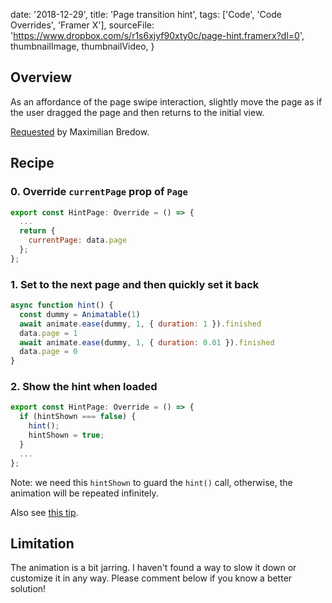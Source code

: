

  date: '2018-12-29',
  title: 'Page transition hint',
  tags: ['Code', 'Code Overrides', 'Framer X'],
  sourceFile:
    'https://www.dropbox.com/s/r1s6xjyf90xty0c/page-hint.framerx?dl=0',
  thumbnailImage,
  thumbnailVideo,
}


## Overview

As an affordance of the page swipe interaction, slightly move the page as if the user dragged the page and then returns to the initial view.

[Requested](https://www.facebook.com/groups/framerjs/permalink/1867222276738168/) by Maximilian Bredow.

## Recipe

### 0. Override `currentPage` prop of `Page`

```jsx
export const HintPage: Override = () => {
  ...
  return {
    currentPage: data.page
  };
};
```

### 1. Set to the next page and then quickly set it back

```js
async function hint() {
  const dummy = Animatable(1)
  await animate.ease(dummy, 1, { duration: 1 }).finished
  data.page = 1
  await animate.ease(dummy, 1, { duration: 0.01 }).finished
  data.page = 0
}
```

### 2. Show the hint when loaded

```js
export const HintPage: Override = () => {
  if (hintShown === false) {
    hint();
    hintShown = true;
  }
  ...
};
```

Note: we need this `hintShown` to guard the `hint()` call, otherwise, the animation will be repeated infinitely.

Also see [this tip](/tips/animate-onload).

## Limitation

The animation is a bit jarring. I haven't found a way to slow it down or customize it in any way. Please comment below if you know a better solution!
